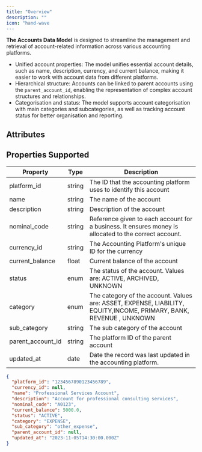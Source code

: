 ```yaml
---
title: "Overview"
description: ""
icon: "hand-wave
---
```


**The Accounts Data Model** is designed to streamline the management and retrieval of account-related information across various accounting platforms.

- Unified account properties: The model unifies essential account details, such as name, description, currency, and current balance, making it easier to work with account data from different platforms.
- Hierarchical structure: Accounts can be linked to parent accounts using the `parent_account_id`, enabling the representation of complex account structures and relationships.
- Categorisation and status: The model supports account categorisation with main categories and subcategories, as well as tracking account status for better organisation and reporting.

## Attributes

<Snippet file="accounts_snippets.mdx" />

## Properties Supported

| Property          | Type   | Description                                                                                                         |
| ----------------- | ------ | ------------------------------------------------------------------------------------------------------------------- |
| platform_id       | string | The ID that the accounting platform uses to identify this account                                                   |
| name              | string | The name of the account                                                                                             |
| description       | string | Description of the account                                                                                          |
| nominal_code      | string | Reference given to each account for a business. It ensures money is allocated to the correct account.               |
| currency_id       | string | The Accounting Platform's unique ID for the currency                                                                |
| current_balance   | float  | Current balance of the account                                                                                      |
| status            | enum   | The status of the account. Values are: ACTIVE, ARCHIVED, UNKNOWN                                                    |
| category          | enum   | The category of the account. Values are: ASSET, EXPENSE, LIABILITY, EQUITY,INCOME, PRIMARY, BANK, REVENUE , UNKNOWN |
| sub_category      | string | The sub category of the account                                                                                     |
| parent_account_id | string | The platform ID of the parent account                                                                               |
| updated_at        | date   | Date the record was last updated in the accounting platform.                                                        |

<ResponseExample name="The Account Object" >

```json The Account Response Object
{
  "platform_id": "1234567890123456789",
  "currency_id": null,
  "name": "Professional Services Account",
  "description": "Account for professional consulting services",
  "nominal_code": "A0123",
  "current_balance": 5000.0,
  "status": "ACTIVE",
  "category": "EXPENSE",
  "sub_category": "other_expense",
  "parent_account_id": null,
  "updated_at": "2023-11-05T14:30:00.000Z"
}
```

</ResponseExample>
